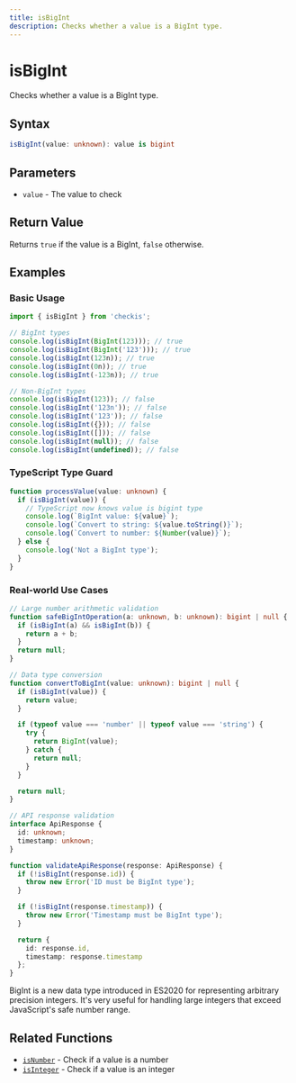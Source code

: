 ```yaml
---
title: isBigInt
description: Checks whether a value is a BigInt type.
---
```



# isBigInt

Checks whether a value is a BigInt type.

## Syntax

```typescript
isBigInt(value: unknown): value is bigint
```

## Parameters

- `value` - The value to check

## Return Value

Returns `true` if the value is a BigInt, `false` otherwise.

## Examples

### Basic Usage

```typescript
import { isBigInt } from 'checkis';

// BigInt types
console.log(isBigInt(BigInt(123))); // true
console.log(isBigInt(BigInt('123'))); // true
console.log(isBigInt(123n)); // true
console.log(isBigInt(0n)); // true
console.log(isBigInt(-123n)); // true

// Non-BigInt types
console.log(isBigInt(123)); // false
console.log(isBigInt('123n')); // false
console.log(isBigInt('123')); // false
console.log(isBigInt({})); // false
console.log(isBigInt([])); // false
console.log(isBigInt(null)); // false
console.log(isBigInt(undefined)); // false
```

### TypeScript Type Guard

```typescript
function processValue(value: unknown) {
  if (isBigInt(value)) {
    // TypeScript now knows value is bigint type
    console.log(`BigInt value: ${value}`);
    console.log(`Convert to string: ${value.toString()}`);
    console.log(`Convert to number: ${Number(value)}`);
  } else {
    console.log('Not a BigInt type');
  }
}
```

### Real-world Use Cases

```typescript
// Large number arithmetic validation
function safeBigIntOperation(a: unknown, b: unknown): bigint | null {
  if (isBigInt(a) && isBigInt(b)) {
    return a + b;
  }
  return null;
}

// Data type conversion
function convertToBigInt(value: unknown): bigint | null {
  if (isBigInt(value)) {
    return value;
  }

  if (typeof value === 'number' || typeof value === 'string') {
    try {
      return BigInt(value);
    } catch {
      return null;
    }
  }

  return null;
}

// API response validation
interface ApiResponse {
  id: unknown;
  timestamp: unknown;
}

function validateApiResponse(response: ApiResponse) {
  if (!isBigInt(response.id)) {
    throw new Error('ID must be BigInt type');
  }

  if (!isBigInt(response.timestamp)) {
    throw new Error('Timestamp must be BigInt type');
  }

  return {
    id: response.id,
    timestamp: response.timestamp
  };
}
```

<Callout>
BigInt is a new data type introduced in ES2020 for representing arbitrary precision integers. It's very useful for handling large integers that exceed JavaScript's safe number range.
</Callout>

## Related Functions

- [`isNumber`](/en/api/isNumber) - Check if a value is a number
- [`isInteger`](/en/api/isInteger) - Check if a value is an integer
